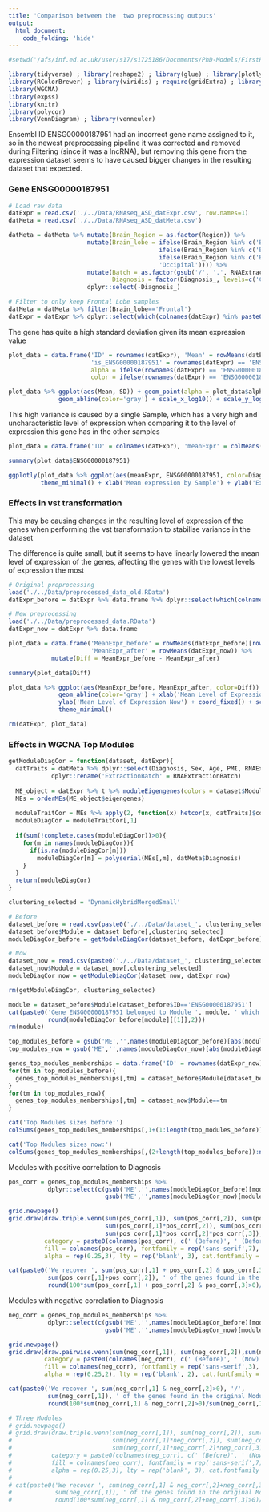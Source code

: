 ```yaml
---
title: 'Comparison between the  two preprocessing outputs'
output:
  html_document:
    code_folding: 'hide'
---
```


```r
#setwd('/afs/inf.ed.ac.uk/user/s17/s1725186/Documents/PhD-Models/FirstPUModel/RMarkdowns')

library(tidyverse) ; library(reshape2) ; library(glue) ; library(plotly) ; library(plotlyutils)
library(RColorBrewer) ; library(viridis) ; require(gridExtra) ; library(GGally) ; library(ggExtra) ; library(ggpubr)
library(WGCNA)
library(expss)
library(knitr)
library(polycor)
library(VennDiagram) ; library(venneuler)
```

Ensembl ID ENSG00000187951 had an incorrect gene name assigned to it, so in the newest preprocessing pipeline it was corrected and removed during Filtering (since it was a lncRNA), but removing this gene from the expression dataset seems to have caused bigger changes in the resulting dataset that expected.

### Gene ENSG00000187951

```r
# Load raw data
datExpr = read.csv('./../Data/RNAseq_ASD_datExpr.csv', row.names=1)
datMeta = read.csv('./../Data/RNAseq_ASD_datMeta.csv')

datMeta = datMeta %>% mutate(Brain_Region = as.factor(Region)) %>% 
                      mutate(Brain_lobe = ifelse(Brain_Region %in% c('BA4_6', 'BA9', 'BA24', 'BA44_45'), 'Frontal',
                                          ifelse(Brain_Region %in% c('BA3_1_2_5', 'BA7'), 'Parietal',
                                          ifelse(Brain_Region %in% c('BA38', 'BA39_40', 'BA20_37', 'BA41_42_22'), 'Temporal',
                                          'Occipital')))) %>%
                      mutate(Batch = as.factor(gsub('/', '.', RNAExtractionBatch)), 
                             Diagnosis = factor(Diagnosis_, levels=c('CTL','ASD'))) %>% 
                      dplyr::select(-Diagnosis_)

# Filter to only keep Frontal Lobe samples
datMeta = datMeta %>% filter(Brain_lobe=='Frontal')
datExpr = datExpr %>% dplyr::select(which(colnames(datExpr) %in% paste0('X',gsub('-','_',datMeta$X))))
```

The gene has quite a high standard deviation given its mean expression value
```r
plot_data = data.frame('ID' = rownames(datExpr), 'Mean' = rowMeans(datExpr)+1, 'SD' = apply(datExpr, 1, sd)+1, 
                       'is_ENSG00000187951' = rownames(datExpr) == 'ENSG00000187951',
                       alpha = ifelse(rownames(datExpr) == 'ENSG00000187951', 1, 0.1),
                       color = ifelse(rownames(datExpr) == 'ENSG00000187951', '#006699', '#808080'))

plot_data %>% ggplot(aes(Mean, SD)) + geom_point(alpha = plot_data$alpha, color = plot_data$color) +
              geom_abline(color='gray') + scale_x_log10() + scale_y_log10() + theme_minimal()
```

This high variance is caused by a single Sample, which has a very high and uncharacteristic level of expression when comparing it to the level of expression this gene has in the other samples
```r
plot_data = data.frame('ID' = colnames(datExpr), 'meanExpr' = colMeans(datExpr), 'geneExpr' = t(datExpr[rownames(datExpr) == 'ENSG00000187951',]), 'Diagnosis' = datMeta$Diagnosis)

summary(plot_data$ENSG00000187951)

ggplotly(plot_data %>% ggplot(aes(meanExpr, ENSG00000187951, color=Diagnosis)) + geom_point(alpha=0.8) +
         theme_minimal() + xlab('Mean expression by Sample') + ylab('Expression of ENSG00000187951 by Sample'))
```

### Effects in vst transformation

This may be causing changes in the resulting level of expression of the genes when performing the vst transformation to stabilise variance in the dataset

The difference is quite small, but it seems to have linearly lowered the mean level of expression of the genes, affecting the genes with the lowest levels of expression the most

```r
# Original preprocessing
load('./../Data/preprocessed_data_old.RData')
datExpr_before = datExpr %>% data.frame %>% dplyr::select(which(colnames(datExpr) %in% paste0('X',gsub('-','_',datMeta$X))))

# New preprocessing
load('./../Data/preprocessed_data.RData')
datExpr_now = datExpr %>% data.frame

plot_data = data.frame('MeanExpr_before' = rowMeans(datExpr_before)[rownames(datExpr_before)!='ENSG00000187951'],
                       'MeanExpr_after' = rowMeans(datExpr_now)) %>%
            mutate(Diff = MeanExpr_before - MeanExpr_after)

summary(plot_data$Diff)

plot_data %>% ggplot(aes(MeanExpr_before, MeanExpr_after, color=Diff)) + geom_point(alpha=0.1) +
              geom_abline(color='gray') + xlab('Mean Level of Expression Before') + 
              ylab('Mean Level of Expression Now') + coord_fixed() + scale_color_viridis() + 
              theme_minimal()

rm(datExpr, plot_data)
```

### Effects in WGCNA Top Modules

```r
getModuleDiagCor = function(dataset, datExpr){
  datTraits = datMeta %>% dplyr::select(Diagnosis, Sex, Age, PMI, RNAExtractionBatch) %>%
            dplyr::rename('ExtractionBatch' = RNAExtractionBatch)
  
  ME_object = datExpr %>% t %>% moduleEigengenes(colors = dataset$Module)
  MEs = orderMEs(ME_object$eigengenes)
  
  moduleTraitCor = MEs %>% apply(2, function(x) hetcor(x, datTraits)$correlations[1,-1]) %>% t
  moduleDiagCor = moduleTraitCor[,1]
  
  if(sum(!complete.cases(moduleDiagCor))>0){
    for(m in names(moduleDiagCor)){
      if(is.na(moduleDiagCor[m]))
        moduleDiagCor[m] = polyserial(MEs[,m], datMeta$Diagnosis)
    }
  }
  return(moduleDiagCor)
}

clustering_selected = 'DynamicHybridMergedSmall'

# Before
dataset_before = read.csv(paste0('./../Data/dataset_', clustering_selected, '_old.csv'))
dataset_before$Module = dataset_before[,clustering_selected]
moduleDiagCor_before = getModuleDiagCor(dataset_before, datExpr_before)

# Now
dataset_now = read.csv(paste0('./../Data/dataset_', clustering_selected, '.csv'))
dataset_now$Module = dataset_now[,clustering_selected]
moduleDiagCor_now = getModuleDiagCor(dataset_now, datExpr_now)

rm(getModuleDiagCor, clustering_selected)
```

```r
module = dataset_before$Module[dataset_before$ID=='ENSG00000187951']
cat(paste0('Gene ENSG00000187951 belonged to Module ', module, ' which had a Module-Diagnosis correlation of ',
           round(moduleDiagCor_before[module][[1]],2)))
rm(module)
```

```r
top_modules_before = gsub('ME','',names(moduleDiagCor_before)[abs(moduleDiagCor_before)>0.9])
top_modules_now = gsub('ME','',names(moduleDiagCor_now)[abs(moduleDiagCor_now)>0.9])

genes_top_modules_memberships = data.frame('ID' = rownames(datExpr_now))
for(tm in top_modules_before){
  genes_top_modules_memberships[,tm] = dataset_before$Module[dataset_before$ID!='ENSG00000187951']==tm
}
for(tm in top_modules_now){
  genes_top_modules_memberships[,tm] = dataset_now$Module==tm
}

cat('Top Modules sizes before:')
colSums(genes_top_modules_memberships[,1+(1:length(top_modules_before))])

cat('Top Modules sizes now:')
colSums(genes_top_modules_memberships[,(2+length(top_modules_before)):ncol(genes_top_modules_memberships)])

```

Modules with positive correlation to Diagnosis
```r
pos_corr = genes_top_modules_memberships %>%
           dplyr::select(c(gsub('ME','',names(moduleDiagCor_before)[moduleDiagCor_before>0.9]),
                           gsub('ME','',names(moduleDiagCor_now)[moduleDiagCor_now>0.9])))

grid.newpage()
grid.draw(draw.triple.venn(sum(pos_corr[,1]), sum(pos_corr[,2]), sum(pos_corr[,3]),
                           sum(pos_corr[,1]*pos_corr[,2]), sum(pos_corr[,2]*pos_corr[,3]), sum(pos_corr[,1]*pos_corr[,3]),
                           sum(pos_corr[,1]*pos_corr[,2]*pos_corr[,3]),
          category = paste0(colnames(pos_corr), c(' (Before)', ' (Before)', ' (Now)')),
          fill = colnames(pos_corr), fontfamily = rep('sans-serif',7),
          alpha = rep(0.25,3), lty = rep('blank', 3), cat.fontfamily = rep('sans-serif',3)))

cat(paste0('We recover ', sum(pos_corr[,1] + pos_corr[,2] & pos_corr[,3]>0), '/',
           sum(pos_corr[,1]+pos_corr[,2]), ' of the genes found in the original Module (',
           round(100*sum(pos_corr[,1] + pos_corr[,2] & pos_corr[,3]>0)/(sum(pos_corr[,1]+pos_corr[,2]))),'%)'))
```

Modules with negative correlation to Diagnosis
```r
neg_corr = genes_top_modules_memberships %>%
           dplyr::select(c(gsub('ME','',names(moduleDiagCor_before)[moduleDiagCor_before < -0.9]),
                           gsub('ME','',names(moduleDiagCor_now)[moduleDiagCor_now < -0.9])))

grid.newpage()
grid.draw(draw.pairwise.venn(sum(neg_corr[,1]), sum(neg_corr[,2]),sum(neg_corr[,1]*neg_corr[,2]),
          category = paste0(colnames(neg_corr), c(' (Before)', ' (Now)')),
          fill = colnames(neg_corr), fontfamily = rep('sans-serif',3),
          alpha = rep(0.25,2), lty = rep('blank', 2), cat.fontfamily = rep('sans-serif',2)))

cat(paste0('We recover ', sum(neg_corr[,1] & neg_corr[,2]>0), '/',
           sum(neg_corr[,1]), ' of the genes found in the original Module (',
           round(100*sum(neg_corr[,1] & neg_corr[,2]>0)/sum(neg_corr[,1])),'%)'))

# Three Modules
# grid.newpage()
# grid.draw(draw.triple.venn(sum(neg_corr[,1]), sum(neg_corr[,2]), sum(neg_corr[,3]),
#                            sum(neg_corr[,1]*neg_corr[,2]), sum(neg_corr[,2]*neg_corr[,3]), sum(neg_corr[,1]*neg_corr[,3]),
#                            sum(neg_corr[,1]*neg_corr[,2]*neg_corr[,3]),
#           category = paste0(colnames(neg_corr), c(' (Before)', ' (Now)', ' (Now)')),
#           fill = colnames(neg_corr), fontfamily = rep('sans-serif',7),
#           alpha = rep(0.25,3), lty = rep('blank', 3), cat.fontfamily = rep('sans-serif',3)))
# 
# cat(paste0('We recover ', sum(neg_corr[,1] & neg_corr[,2]+neg_corr[,3]>0), '/',
#            sum(neg_corr[,1]), ' of the genes found in the original Module (',
#            round(100*sum(neg_corr[,1] & neg_corr[,2]+neg_corr[,3]>0)/sum(neg_corr[,1])),'%)'))
```
